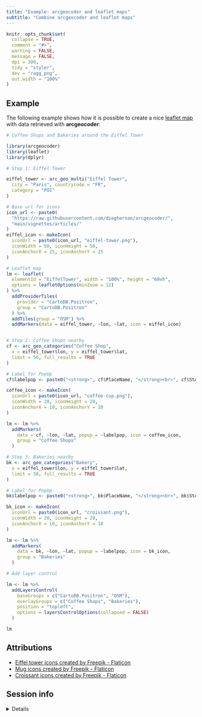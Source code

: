 ```yaml
---
title: "Example: arcgeocoder and leaflet maps"
subtitle: "Combine arcgeocoder and leaflet maps"
---
```


```r
knitr::opts_chunk$set(
  collapse = TRUE,
  comment = "#>",
  warning = FALSE,
  message = FALSE,
  dpi = 300,
  tidy = "styler",
  dev = "ragg_png",
  out.width = "100%"
)
```

## Example

The following example shows how it is possible to create a nice [leaflet
map](https://rstudio.github.io/leaflet/) with data retrieved with
**arcgeocoder**:

```r
# Coffee Shops and Bakeries around the Eiffel Tower

library(arcgeocoder)
library(leaflet)
library(dplyr)

# Step 1: Eiffel Tower

eiffel_tower <- arc_geo_multi("Eiffel Tower",
  city = "Paris", countrycode = "FR",
  category = "POI"
)

# Base url for icons
icon_url <- paste0(
  "https://raw.githubusercontent.com/dieghernan/arcgeocoder/",
  "main/vignettes/articles/"
)
eiffel_icon <- makeIcon(
  iconUrl = paste0(icon_url, "eiffel-tower.png"),
  iconWidth = 50, iconHeight = 50,
  iconAnchorX = 25, iconAnchorY = 25
)

# Leaflet map
lm <- leaflet(
  elementId = "EiffelTower", width = "100%", height = "60vh",
  options = leafletOptions(minZoom = 12)
) %>%
  addProviderTiles(
    provider = "CartoDB.Positron",
    group = "CartoDB.Positron"
  ) %>%
  addTiles(group = "OSM") %>%
  addMarkers(data = eiffel_tower, ~lon, ~lat, icon = eiffel_icon)


# Step 2: Coffee Shops nearby
cf <- arc_geo_categories("Coffee Shop",
  x = eiffel_tower$lon, y = eiffel_tower$lat,
  limit = 50, full_results = TRUE
)

# Label for PopUp
cf$labelpop <- paste0("<strong>", cf$PlaceName, "</strong><br>", cf$StAddr)

coffee_icon <- makeIcon(
  iconUrl = paste0(icon_url, "coffee-cup.png"),
  iconWidth = 20, iconHeight = 20,
  iconAnchorX = 10, iconAnchorY = 10
)

lm <- lm %>%
  addMarkers(
    data = cf, ~lon, ~lat, popup = ~labelpop, icon = coffee_icon,
    group = "Coffee Shops"
  )

# Step 3: Bakeries nearby
bk <- arc_geo_categories("Bakery",
  x = eiffel_tower$lon, y = eiffel_tower$lat,
  limit = 50, full_results = TRUE
)

# Label for PopUp
bk$labelpop <- paste0("<strong>", bk$PlaceName, "</strong><br>", bk$StAddr)

bk_icon <- makeIcon(
  iconUrl = paste0(icon_url, "croissant.png"),
  iconWidth = 20, iconHeight = 20,
  iconAnchorX = 10, iconAnchorY = 10
)

lm <- lm %>%
  addMarkers(
    data = bk, ~lon, ~lat, popup = ~labelpop, icon = bk_icon,
    group = "Bakeries"
  )

# Add layer control

lm <- lm %>%
  addLayersControl(
    baseGroups = c("CartoDB.Positron", "OSM"),
    overlayGroups = c("Coffee Shops", "Bakeries"),
    position = "topleft",
    options = layersControlOptions(collapsed = FALSE)
  )

lm
```

## Attributions

-   [Eiffel tower icons created by Freepik -
    Flaticon](https://www.flaticon.com/free-icons/eiffel-tower "eiffel tower icons")
-   [Mug icons created by Freepik -
    Flaticon](https://www.flaticon.com/free-icons/mug "mug icons")
-   [Croissant icons created by Freepik -
    Flaticon](https://www.flaticon.com/free-icons/croissant "croissant icons")

## Session info

<details>

<summary>Details</summary>

```r
if (!require("sessioninfo")) {
  install.packages("sessioninfo")
}
sessioninfo::session_info()
```

</details>
